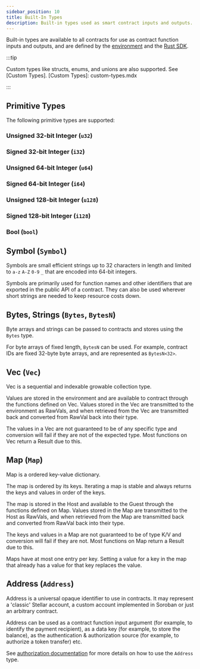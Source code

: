 ```yaml
---
sidebar_position: 10
title: Built-In Types
description: Built-in types used as smart contract inputs and outputs.
---
```


<head>
  <title>Built-in types used as smart contract inputs and outputs.</title>
  <meta charSet="utf-8" />
  <meta
    property="og:title"
    content="Built-in types used as smart contract inputs and outputs."
  />
  <meta
    property="og:description"
    content="Learn about the built-in types that are available in Soroban smart contracts, including primitive types, symbols, bytes, strings, vecs, maps, and addresses."
  />
  <link
    rel="canonical"
    href="https://soroban.stellar.org/docs/soroban-internals/built-in-types"
  />
</head>

Built-in types are available to all contracts for use as contract function inputs and outputs, and are defined by the [environment] and the [Rust SDK].

[environment]: ../environment-concepts.mdx
[rust sdk]: https://developers.stellar.org/docs/tools/sdks/library#soroban-rust-sdk

:::tip

Custom types like structs, enums, and unions are also supported. See [Custom Types]. [Custom Types]: custom-types.mdx

:::

## Primitive Types

The following primitive types are supported:

### Unsigned 32-bit Integer (`u32`)

### Signed 32-bit Integer (`i32`)

### Unsigned 64-bit Integer (`u64`)

### Signed 64-bit Integer (`i64`)

### Unsigned 128-bit Integer (`u128`)

### Signed 128-bit Integer (`i128`)

### Bool (`bool`)

## Symbol (`Symbol`)

Symbols are small efficient strings up to 32 characters in length and limited to `a-z` `A-Z` `0-9` `_` that are encoded into 64-bit integers.

Symbols are primarily used for function names and other identifiers that are exported in the public API of a contract. They can also be used wherever short strings are needed to keep resource costs down.

## Bytes, Strings (`Bytes`, `BytesN`)

Byte arrays and strings can be passed to contracts and stores using the `Bytes` type.

For byte arrays of fixed length, `BytesN` can be used. For example, contract IDs are fixed 32-byte byte arrays, and are represented as `BytesN<32>`.

## Vec (`Vec`)

Vec is a sequential and indexable growable collection type.

Values are stored in the environment and are available to contract through the functions defined on Vec. Values stored in the Vec are transmitted to the environment as RawVals, and when retrieved from the Vec are transmitted back and converted from RawVal back into their type.

The values in a Vec are not guaranteed to be of any specific type and conversion will fail if they are not of the expected type. Most functions on Vec return a Result due to this.

## Map (`Map`)

Map is a ordered key-value dictionary.

The map is ordered by its keys. Iterating a map is stable and always returns the keys and values in order of the keys.

The map is stored in the Host and available to the Guest through the functions defined on Map. Values stored in the Map are transmitted to the Host as RawVals, and when retrieved from the Map are transmitted back and converted from RawVal back into their type.

The keys and values in a Map are not guaranteed to be of type K/V and conversion will fail if they are not. Most functions on Map return a Result due to this.

Maps have at most one entry per key. Setting a value for a key in the map that already has a value for that key replaces the value.

## Address (`Address`)

Address is a universal opaque identifier to use in contracts. It may represent a 'classic' Stellar account, a custom account implemented in Soroban or just an arbitrary contract.

Address can be used as a contract function input argument (for example, to identify the payment recipient), as a data key (for example, to store the balance), as the authentication & authorization source (for example, to authorize a token transfer) etc.

See [authorization documentation](../authorization.mdx) for more details on how to use the `Address` type.
